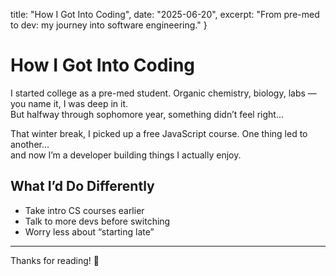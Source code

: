   title: "How I Got Into Coding",
  date: "2025-06-20",
  excerpt: "From pre-med to dev: my journey into software engineering."
}

# How I Got Into Coding

I started college as a pre-med student. Organic chemistry, biology, labs — you name it, I was deep in it.  
But halfway through sophomore year, something didn’t feel right...

That winter break, I picked up a free JavaScript course. One thing led to another...  
and now I’m a developer building things I actually enjoy.

## What I’d Do Differently

- Take intro CS courses earlier  
- Talk to more devs before switching  
- Worry less about “starting late”  

---

Thanks for reading! 🚀
